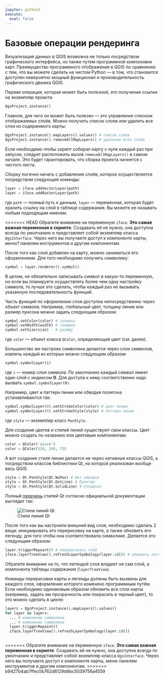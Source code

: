 ```yaml
---
jupyter: python3
execute:
  eval: false
---
```


# Базовые операции рендеринга

Визуализация данных в QGIS возможна не только посредством графического интерфейса, но также путем программной компоновки карт. Преимущество программного отображения в QGIS по сравнению с тем, что вы можете сделать на чистом Python --- в том, что становится доступен невероятно мощный функционал и производительность графического движка QGIS.

Первая операция, которая может быть полезной, это получение ссылки на экземпляр проекта:

```python
QgsProject.instance()
```

Главное, для чего он может быть полезен --- это управление списком отображаемых слоёв. Можно получить список слоев или удалить все слои из содержимого карты:

```python
QgsProject.instance().mapLayers().values() # список слоёв
QgsProject.instance().removeAllMapLayers() # удаление всех слоёв
```

Если необходимо чтобы скрипт собирал карту с нуля каждый раз при запуске, следует расположить вызов `removeAllMapLayers()` в самом начале. Это будет гарантировать, что сборка проекта начнется с чистого листа.

Сборку логично начать с добавления слоёв, которое осуществляется посредством следующей команды:

```python
layer = iface.addVectorLayer(path)
layer = iface.addRasterLayer(path)
```

где `path` --- полный путь к данным, `layer` --- переменная, которая будет хранить ссылку на слой в таблице содержания. Вы можете ее называть любым подходящим именем.

<<<<<<< HEAD
Обратите внимание на переменную `iface`. **Это самая важная переменная в скрипте**. Создавать её не нужно, она доступна всегда по умолчанию и представляет собой экземпляр класса `QgsInterface`. Через него вы получаете доступ к компоненте карты, меню? панелям инструментов и другим компонентам.

После того как слой добавлен на карту, можно заниматься его оформлением. Для того необходимо получить символику:

```python
symbol = layer.renderer().symbol()
```

В целом, не обязательно записывать символ в какую-то переменную, но если вы планируете осуществлять более чем одну настройку символа, то лучше это сделать, чтобы каждый раз не вызывать указанную последовательность функций.

Часть функций по оформлению слоя доступна непосредственно через объект символа. Например, глобальный цвет, толщину линии или размер пунсона можно задать следующим образом:

```python
symbol.setColor(color) # заливка
symbol.setWidth(width) # толщина
symbol.setSize(size)   # размер
```

где `color` --- объект класса `QColor`, определяющий цвет (см. далее).

Большинство же настроек символики делается через слои символов, извлечь каждый из которых можно следующим образом:

```python
symbol.symbolLayer(i)
```

где `i` --- номер слоя символа. По умолчанию каждый символ имеет один слой с индексом **0**. Для доступа к нему соответственно надо вызвать `symbol.symbolLayer(0)`.

Например, цвет и паттерн линии или обводки полигона устанавливаются так:

```python
symbol.symbolLayer(0).setStrokeColor(color) # цвет линии
symbol.symbolLayer(0).setStrokeStyle(style) # паттерн линии
```

где `style` --- экземпляр класс `PenStyle`.

Для создания цветов и стилей линий существуют свои классы. Цвет можно создать по названию или цветовым компонентам:

```python
color = QColor('azure')
color = QColor(120, 240, 75)
```

А вот создание стиля линии делается не через нативные классы QGIS, а посредством классов библиотеки Qt, на которой реализован вообще весь QGIS:

```python
style = Qt.PenStyle(Qt.NoPen) # Нет обводки
style = Qt.PenStyle(Qt.DotLine) # Пунктир
style = Qt.PenStyle(Qt.SolidLine) # Сплошная
```

Полный [перечень](https://doc.qt.io/qtforpython-5/PySide2/QtCore/Qt.html#PySide2.QtCore.PySide2.QtCore.Qt.PenStyle) стилей Qt согласно официальной документации выглядит так:

![Стили линий Qt](images/paste-67B70BB8.png)

После того как вы настроили внешний вид слоя, необходимо сделать 2 вещи: инициировать его перерисовку на карте, а также обновить его легенду, для того чтобы она соответствовала символике. Делается это следующим образом:

```python
layer.triggerRepaint() # перерисовать слой
iface.layerTreeView().refreshLayerSymbology(layer.id()) # обновить легенду
```

Обратите внимание на то, что легендой слоя владеет не сам слой, а компонента таблицы содержания (`layerTreeView`).

Команды перерисовки карты и легенды должны быть вызваны для каждого слоя, оформление которого изменено программным путём. Если необходимо одинаковым образом обновить все слои карты (например, задать им прозрачность или покрасить в черный цвет), то это можно сделать в цикле:

```python
layers = QgsProject.instance().mapLayers().values()
for layer in layers:
  ... # изменение символики
  ... # изменение символики
  layer.triggerRepaint()
  iface.layerTreeView().refreshLayerSymbology(layer.id())
  
```
=======
Обратите внимание на переменную `iface`. **Это самая важная переменная в скрипте**. Создавать её не нужно, она доступна всегда по умолчанию и представляет собой экземпляр класса `QgsInterface`. Через него вы получаете доступ к компоненте карты, меню панелям инструментов и другим компонентам.
>>>>>>> b9427b4ab7ffec0b762d8129d4bc5039756a4559
